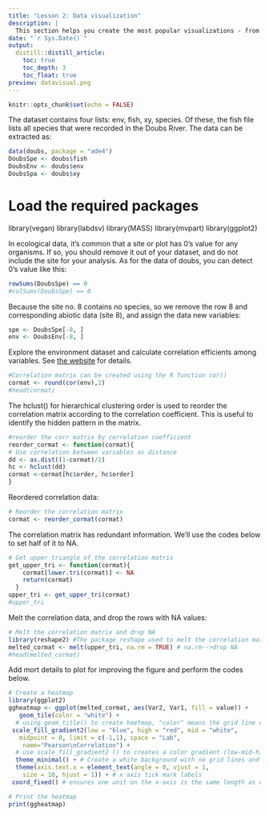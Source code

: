 ```yaml
---
title: "Lesson 2: Data visualization"
description: |
  This section helps you create the most popular visualizations - from quick and dirty plots to publication-ready graphs. The text relies heavily on the ggplot2 package for graphics, but other approaches covered as well.
date: "`r Sys.Date()`"
output:
  distill::distill_article:
    toc: true
    toc_depth: 3
    toc_float: true
preview: datavisual.png
---
```



```r
knitr::opts_chunk$set(echo = FALSE)
```

The dataset contains four lists: env, fish, xy, species. Of these, the fish file lists all species that were recorded in the Doubs River. The data can be extracted as:


```r
data(doubs, package = "ade4")
DoubsSpe <- doubs$fish
DoubsEnv <- doubs$env
DoubsSpa <- doubs$xy
```

# Load the required packages
library(vegan)
library(labdsv)
library(MASS)
library(mvpart)
library(ggplot2)

In ecological data, it's common that a site or plot has 0's value for any organisms. If so, you should remove it out of your dataset, and do not include the site for your analysis. As for the data of doubs, you can detect 0's value like this:

```r
rowSums(DoubsSpe) == 0
#colSums(DoubsSpe) == 0
```

Because the site no. 8 contains no species, so we remove the row 8 and corresponding abiotic data (site 8), and assign the data new variables:

```r
spe <- DoubsSpe[-8, ]
env <- DoubsEnv[-8, ]
```

Explore the environment dataset and calculate correlation efficients among variables. See [the website](http://www.sthda.com/english/wiki/ggplot2-quick-correlation-matrix-heatmap-r-software-and-data-visualization) for details.

```r
#Correlation matrix can be created using the R function cor()
cormat <- round(cor(env),2)
#head(cormat)

```

The hclust() for hierarchical clustering order is used to reorder the correlation matrix according to the correlation coefficient. This is useful to identify the hidden pattern in the matrix.

```r
#reorder the corr matrix by correlation coefficient
reorder_cormat <- function(cormat){
# Use correlation between variables as distance
dd <- as.dist((1-cormat)/2)
hc <- hclust(dd)
cormat <-cormat[hc$order, hc$order]
}
```

Reordered correlation data:

```r
# Reorder the correlation matrix
cormat <- reorder_cormat(cormat)
```

The correlation matrix has redundant information. We’ll use the codes below to set half of it to NA. 

```r
# Get upper triangle of the correlation matrix
get_upper_tri <- function(cormat){
    cormat[lower.tri(cormat)] <- NA
    return(cormat)
  }
upper_tri <- get_upper_tri(cormat)
#upper_tri
```

Melt the correlation data, and drop the rows with NA values:

```r
# Melt the correlation matrix and drop NA
library(reshape2) #The package reshape used to melt the correlation matrix
melted_cormat <- melt(upper_tri, na.rm = TRUE) # na.rm-->drop NA
#head(melted_cormat)
```

Add mort details to plot for improving the figure and perform the codes below.

```r
# Create a heatmap
library(ggplot2)
ggheatmap <- ggplot(melted_cormat, aes(Var2, Var1, fill = value)) +
   geom_tile(color = "white") + 
  # using geom_title() to create heetmap, "color" means the grid line color
 scale_fill_gradient2(low = "blue", high = "red", mid = "white", 
   midpoint = 0, limit = c(-1,1), space = "Lab", 
    name="Pearson\nCorrelation") + 
  # use scale_fill_gradient2 () to creates a color gradient (low-mid-high), here bule notes egative correlations and red notes positive correlations. limit = c(-1,1) as correlation coefficients range from -1 to 1. See legend for details.
  theme_minimal() + # Create a white background with no grid lines and no border
  theme(axis.text.x = element_text(angle = 0, vjust = 1, 
    size = 10, hjust = 1)) + # x axis tick mark labels 
 coord_fixed() # ensures one unit on the x-axis is the same length as one unit on the y-axis

# Print the heatmap
print(ggheatmap)
```


